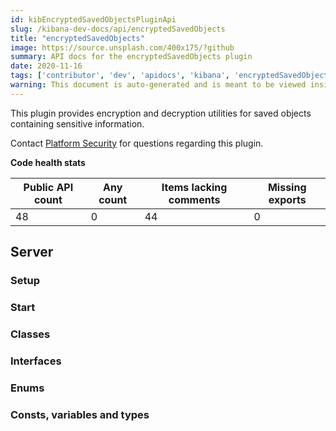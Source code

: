```yaml
---
id: kibEncryptedSavedObjectsPluginApi
slug: /kibana-dev-docs/api/encryptedSavedObjects
title: "encryptedSavedObjects"
image: https://source.unsplash.com/400x175/?github
summary: API docs for the encryptedSavedObjects plugin
date: 2020-11-16
tags: ['contributor', 'dev', 'apidocs', 'kibana', 'encryptedSavedObjects']
warning: This document is auto-generated and is meant to be viewed inside our experimental, new docs system. Reach out in #docs-engineering for more info.
---
```


This plugin provides encryption and decryption utilities for saved objects containing sensitive information.

Contact [Platform Security](https://github.com/orgs/elastic/teams/kibana-security) for questions regarding this plugin.

**Code health stats**

| Public API count  | Any count | Items lacking comments | Missing exports |
|-------------------|-----------|------------------------|-----------------|
| 48 | 0 | 44 | 0 |

## Server

### Setup
<DocDefinitionList data={[encryptedSavedObjectsObj.server.setup]}/>

### Start
<DocDefinitionList data={[encryptedSavedObjectsObj.server.start]}/>

### Classes
<DocDefinitionList data={encryptedSavedObjectsObj.server.classes}/>

### Interfaces
<DocDefinitionList data={encryptedSavedObjectsObj.server.interfaces}/>

### Enums
<DocDefinitionList data={encryptedSavedObjectsObj.server.enums}/>

### Consts, variables and types
<DocDefinitionList data={encryptedSavedObjectsObj.server.misc}/>

